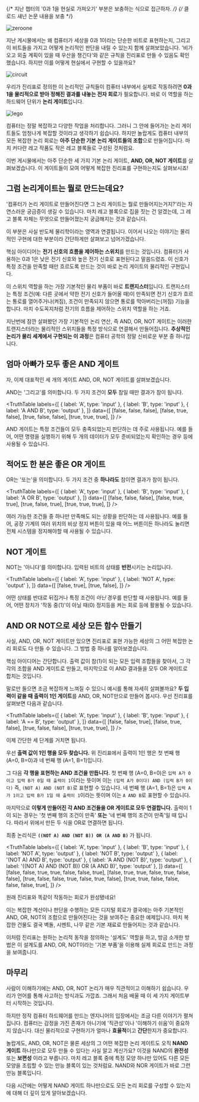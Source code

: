 


{/* 지난 챕터의 '0과 1을 현실로 가져오기' 부분은 보충하는 식으로 접근하자. */}
{/* 클로드 섀넌 논문 내용을 보충 */}

<Image src={zeroone} alt="zeroone" className="object-cover w-full h-[180px]"/>

지난 게시물에서는 왜 컴퓨터가 세상을 0과 1이라는 단순한 비트로 표현하는지, 그리고 이 비트들을 가지고 어떻게 논리적인 판단을 내릴 수 있는지 함께 살펴보았습니다. '비가 오고 외출 계획이 있을 때 우산을 챙긴다'와 같은 규칙을 진리표로 만들 수 있음도 확인했습니다. 하지만 이를 어떻게 현실에서 구현할 수 있을까요?

<Image src={circuit} alt="circuit" className="object-cover w-full h-[180px]"/>

우리가 진리표로 정의한 이 논리적인 규칙들이 컴퓨터 내부에서 실제로 작동하려면 **0과 1을 물리적으로 받아 정해진 결과를 내놓는 전자 회로**가 필요합니다. 바로 이 역할을 하는 하드웨어 단위가 **논리 게이트**입니다. 

<Image src={lego} alt="lego" className="object-cover w-full h-[180px]"/>

컴퓨터는 정말 복잡하고 다양한 작업을 처리합니다. 그러니 그 안에 들어가는 논리 게이트들도 엄청나게 복잡할 것이라고 생각하기 쉽습니다. 하지만 놀랍게도 컴퓨터 내부의 모든 복잡한 논리 회로는 **아주 단순한 기본 논리 게이트들의 조합**으로 만들어집니다. 마치 커다란 레고 작품도 작은 레고 블록들로 구성된 것처럼요.

이번 게시물에서는 아주 단순한 세 가지 기본 논리 게이트, **AND, OR, NOT 게이트**를 살펴보겠습니다. 이 게이트들이 모여 어떻게 복잡한 진리표를 구현하는지도 살펴보시죠!

## 그럼 논리게이트는 뭘로 만드는데요?

'컴퓨터가 논리 게이트로 만들어진다면 그 논리 게이트는 뭘로 만들어지는거지?'라는 자연스러운 궁금증이 생길 수 있습니다. 마치 레고 블록으로 집을 짓는 건 알겠는데, 그 레고 블록 자체는 무엇으로 만들어졌는지 궁금해지는 것과 같습니다.

이 부분은 사실 반도체 물리학이라는 영역과 연결됩니다. 이어서 나오는 이야기는 물리적인 구현에 대한 부분이라 간단하게만 살펴보고 넘어가겠습니다.

핵심 아이디어는 **전기 신호의 흐름을 제어하는 스위치**를 만드는 것입니다. 컴퓨터가 사용하는 0과 1은 낮은 전기 신호와 높은 전기 신호로 표현된다고 말씀드렸죠. 이 신호가 특정 조건을 만족할 때만 흐르도록 만드는 것이 바로 논리 게이트의 물리적인 구현입니다.

이 스위치 역할을 하는 가장 기본적인 물리 부품이 바로 **트랜지스터**입니다. 트랜지스터는 특정 조건(예: 다른 곳에서 약한 전기 신호가 들어올 때)이 만족되면 전기 신호가 흐르는 통로를 열어주거나(켜짐), 조건이 만족되지 않으면 통로를 막아버리는(꺼짐) 기능을 합니다. 마치 수도꼭지처럼 전기의 흐름을 제어하는 스위치 역할을 하는 거죠. 

지난번에 잠깐 살펴봤던 가장 기본적인 논리 연산, 즉 AND, OR, NOT 게이트는 이러한 트랜지스터라는 물리적인 스위치들을 특정 방식으로 연결해서 만들어집니다. **추상적인 논리가 물리 세계에서 구현되는 이 과정**은 컴퓨터 공학의 정말 신비로운 부분 중 하나입니다.

## 엄마 아빠가 모두 좋은 AND 게이트

자, 이제 대표적인 세 개의 게이트 AND, OR, NOT 게이트를 살펴보겠습니다.

AND는 '그리고'를 의미합니다. 두 가지 조건이 **모두** 참일 때만 결과가 참이 됩니다.

<TruthTable
  labels={[
    { label: 'A', type: 'input' },
    { label: 'B', type: 'input' },
    { label: 'A AND B', type: 'output' },
  ]}
  data={[
    [false, false, false],
    [false, true, false],
    [true, false, false],
    [true, true, true],
  ]}
/>

AND 게이트는 특정 조건들이 모두 충족되었는지 판단하는 데 주로 사용됩니다. 예를 들어, 어떤 명령을 실행하기 위해 두 개의 데이터가 모두 준비되었는지 확인하는 경우 등에 사용될 수 있습니다.

## 적어도 한 분은 좋은 OR 게이트

OR는 '또는'을 의미합니다. 두 가지 조건 중 **하나라도** 참이면 결과가 참이 됩니다.

<TruthTable
  labels={[
    { label: 'A', type: 'input' },
    { label: 'B', type: 'input' },
    { label: 'A OR B', type: 'output' },
  ]}
  data={[
    [false, false, false],
    [false, true, true],
    [true, false, true],
    [true, true, true],
  ]}
/>

여러 가능한 조건들 중 하나만 만족해도 되는 상황을 판단하는 데 사용됩니다. 예를 들어, 공장 기계의 여러 위치의 비상 정지 버튼이 있을 때 어느 버튼이든 하나라도 눌리면 전체 시스템을 정지해야할 때 사용될 수 있습니다.

## NOT 게이트

NOT는 '아니다'를 의미합니다. 입력된 비트의 상태를 **반전**시키는 논리입니다. 

<TruthTable
  labels={[
    { label: 'A', type: 'input' },
    { label: 'NOT A', type: 'output' },
  ]}
  data={[
    [false, true],
    [true, false],
  ]}
/>

어떤 상태를 반대로 뒤집거나 특정 조건이 *아닌* 경우를 판단할 때 사용됩니다. 예를 들어, 어떤 장치가 '작동 중(1)'이 아닐 때(0) 정지등을 켜는 회로 등에 활용될 수 있습니다.

## AND OR NOT으로 세상 모든 함수 만들기

사실, AND, OR, NOT 게이트만 있으면 진리표로 표현 가능한 세상의 그 어떤 복잡한 논리 회로도 다 만들 수 있습니다. 그 방법 중 하나를 알아보겠습니다.

핵심 아이디어는 간단합니다. 출력 값이 참(1)이 되는 모든 입력 조합들을 찾아서, 그 각각의 조합을 AND 게이트로 만들고, 마지막으로 이 AND 결과들을 모두 OR 게이트로 합치는 것입니다.

말로만 들으면 조금 복잡하게 느껴질 수 있으니 예시를 통해 자세히 살펴볼까요? **두 입력이 같을 때 출력이 1인 게이트**를 AND, OR, NOT만으로 만들어 봅시다. 우선 진리표를 살펴보면 다음과 같습니다.

<TruthTable
  labels={[
    { label: 'A', type: 'input' },
    { label: 'B', type: 'input' },
    { label: 'A == B', type: 'output' },
  ]}
  data={[
    [false, false, true],
    [false, true, false],
    [true, false, false],
    [true, true, true],
  ]}
/>

이제 간단한 세 단계를 거치면 됩니다.

우선 **출력 값이 1인 행을 모두 찾습니다.** 위 진리표에서 출력이 1인 행은 첫 번째 행 (A=0, B=0)과 네 번째 행 (A=1, B=1)입니다.

그 다음 **각 행을 표현하는 AND 조건을 만듭니다.** 첫 번째 행 (A=0, B=0)은 `입력 A가 0이고 입력 B가 0일 때 출력이 1`이라는 뜻이며 이는 `(입력 A가 0이다) AND (입력 B가 0이다)` 즉, `(NOT A) AND (NOT B)`로 표현할 수 있습니다. 네 번째 행 (A=1, B=1)은 `입력 A가 1이고 입력 B가 1일 때 출력이 1`이라는 뜻이며 이는 `A AND B`로 표현할 수 있습니다.

마지막으로 **이렇게 만들어진 각 AND 조건들을 OR 게이트로 모두 연결합니다.** 출력이 1이 되는 경우는 '첫 번째 행의 조건이 만족' **또는** '네 번째 행의 조건이 만족'일 때 입니다. 따라서 위에서 만든 두 식을 OR로 연결하면 됩니다.

최종 논리식은 **`((NOT A) AND (NOT B)) OR (A AND B)`** 가 됩니다.

<TruthTable
  labels={[
    { label: 'A', type: 'input' },
    { label: 'B', type: 'input' },
    { label: 'NOT A', type: 'output' },
    { label: 'NOT B', type: 'output' },
    { label: '(NOT A) AND B', type: 'output' },
    { label: 'A AND (NOT B)', type: 'output' },
    { label: '((NOT A) AND (NOT B)) OR (A AND B)', type: 'output' },
  ]}
  data={[
    [false, false, true, true, false, false, true],
    [false, true, true, false, true, false, false],
    [true, false, false, true, false, true, false],
    [true, true, false, false, false, false, true],
  ]}
/>

원래 진리표와 똑같이 작동하는 회로가 완성됐네요!

이는 복잡한 계산이나 판단을 수행하는 모든 디지털 회로가 결국에는 아주 기본적인 AND, OR, NOT의 조합으로 만들어진다는 것을 보여주는 중요한 예제입니다. 마치 복잡한 건물도 결국 벽돌, 시멘트, 나무 같은 기본 재료로 만들어지는 것과 같습니다.

이처럼 진리표는 원하는 논리적 동작을 정의하는 '설계도' 역할을 하고, 방금 소개한 방법은 이 설계도를 AND, OR, NOT이라는 '기본 부품'을 이용해 실제 회로로 만드는 과정을 보여줍니다.

## 마무리

사람이 이해하기에는 AND, OR, NOT 논리가 매우 직관적이고 이해하기 쉽습니다. 우리가 언어를 통해 사고하는 방식과도 가깝죠. 그래서 처음 배울 때 이 세 가지 게이트부터 시작하는 것입니다.

하지만 정작 컴퓨터 하드웨어를 만드는 엔지니어의 입장에서는 조금 다른 이야기가 펼쳐집니다. 컴퓨터는 감정을 가진 존재가 아니기에 '직관성'이나 '이해하기 쉬움'이 중요하지 않습니다. 대신 물리적으로 구현하기가 얼마나 **효율적**이고 **간단**한지가 중요합니다.

놀랍게도, AND, OR, NOT은 물론 세상의 그 어떤 복잡한 논리 게이트도 오직 **NAND 게이트** 하나만으로 모두 만들 수 있다는 사실 알고 계신가요?  이것을 NAND의 **완전성** 또는 **보편성** 이라고 부릅니다. 마치 레고 블록 중에 특정 모양 하나만 있어도 다른 모든 모양을 조립할 수 있는 만능 블록이 있는 것처럼요. NAND와 NOR 게이트가 바로 그런 만능 블록입니다.

다음 시간에는 어떻게 NAND 게이트 하나만으로도 모든 논리 회로를 구성할 수 있는지에 대해 더 깊이 있게 알아보겠습니다. 
